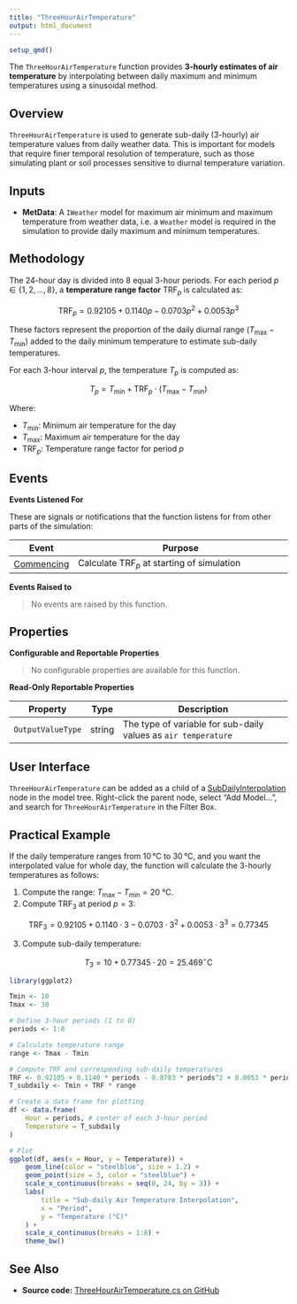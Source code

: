 ```yaml
---
title: "ThreeHourAirTemperature"
output: html_document
---
```



```r
setup_qmd()
```


The `ThreeHourAirTemperature` function provides **3-hourly estimates of air temperature** by interpolating between daily maximum and minimum temperatures using a sinusoidal method.

## Overview

`ThreeHourAirTemperature` is used to generate sub-daily (3-hourly) air temperature values from daily weather data. This is important for models that require finer temporal resolution of temperature, such as those simulating plant or soil processes sensitive to diurnal temperature variation.

## Inputs

- **MetData**: A `IWeather` model for maximum air minimum and maximum temperature from weather data, i.e. a `Weather` model is required in the simulation to provide daily maximum and minimum temperatures.

## Methodology

The 24-hour day is divided into 8 equal 3-hour periods. For each period $p \in \{1, 2, \dots, 8\}$, a **temperature range factor** $\text{TRF}_p$ is calculated as:

$$
\text{TRF}_p = 0.92105 + 0.1140p - 0.0703p^2 + 0.0053p^3
$$

These factors represent the proportion of the daily diurnal range $(T_\text{max} - T_\text{min})$ added to the daily minimum temperature to estimate sub-daily temperatures.

For each 3-hour interval $p$, the temperature $T_p$ is computed as:

$$
T_p = T_\text{min} + \text{TRF}_p \cdot (T_\text{max} - T_\text{min})
$$

Where:

- $T_\text{min}$: Minimum air temperature for the day  
- $T_\text{max}$: Maximum air temperature for the day  
- $\text{TRF}_p$: Temperature range factor for period $p$




## Events 


**Events Listened For**

These are signals or notifications that the function listens for from other parts of the simulation:

| Event          | Purpose                                                                                  |
|----------------|------------------------------------------------------------------------------------------|
| [Commencing](/docs/Models/Events.html#Commencing)   | Calculate $\text{TRF}_p$ at starting of simulation |


**Events Raised to**

> No events are raised by this function.

## Properties


**Configurable and Reportable Properties**

> No configurable properties are available for this function.

**Read-Only Reportable Properties**

| Property             | Type    | Description                                                                 |
|----------------------|---------|-----------------------------------------------------------------------------|
| `OutputValueType`   | string  | The type of variable for sub-daily values as `air temperature`                      |



## User Interface

`ThreeHourAirTemperature` can be added as a child of a [SubDailyInterpolation](SubDailyInterpolation) node in the model tree. Right-click the parent node, select "Add Model...", and search for `ThreeHourAirTemperature` in the Filter Box.


## Practical Example

If the daily temperature ranges from 10 °C to 30 °C, and you want the interpolated value for whole day, the function will calculate the 3-hourly temperatures as follows:

1. Compute the range: $T_\text{max} - T_\text{min} = 20$ °C.
2. Compute $\text{TRF}_3$ at period $p = 3$:

$$
\text{TRF}_3 = 0.92105 + 0.1140 \cdot 3 - 0.0703 \cdot 3^2 + 0.0053 \cdot 3^3 = 0.77345
$$

3. Compute sub-daily temperature:

$$
T_3 = 10 + 0.77345 \cdot 20 = 25.469^\circ \text{C}
$$



```r
library(ggplot2)

Tmin <- 10
Tmax <- 30

# Define 3-hour periods (1 to 8)
periods <- 1:8

# Calculate temperature range
range <- Tmax - Tmin

# Compute TRF and corresponding sub-daily temperatures
TRF <- 0.92105 + 0.1140 * periods - 0.0703 * periods^2 + 0.0053 * periods^3
T_subdaily <- Tmin + TRF * range

# Create a data frame for plotting
df <- data.frame(
    Hour = periods, # center of each 3-hour period
    Temperature = T_subdaily
)

# Plot
ggplot(df, aes(x = Hour, y = Temperature)) +
    geom_line(color = "steelblue", size = 1.2) +
    geom_point(size = 3, color = "steelblue") +
    scale_x_continuous(breaks = seq(0, 24, by = 3)) +
    labs(
        title = "Sub-daily Air Temperature Interpolation",
        x = "Period",
        y = "Temperature (°C)"
    ) +
    scale_x_continuous(breaks = 1:8) +
    theme_bw()

```


## See Also

* **Source code:** [ThreeHourAirTemperature.cs on GitHub](http://github.com/APSIMInitiative/ApsimX/blob/master/Models/Functions/ThreeHourAirTemperature.cs)
